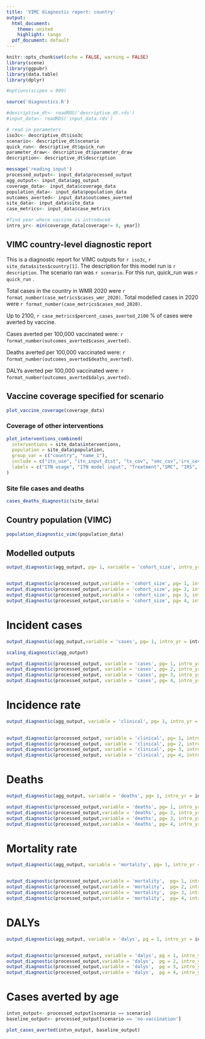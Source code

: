 ```yaml
---
title: 'VIMC diagnostic report: country'
output:
  html_document: 
    theme: united
    highlight: tango
  pdf_document: default
---
```


```r
knitr::opts_chunk$set(echo = FALSE, warning = FALSE)
library(scene)
library(ggpubr)
library(data.table)
library(dplyr)

#options(scipen = 999)

source('diagnostics.R')

#descriptive_dt<- readRDS('descriptive_dt.rds')
#input_data<- readRDS('input_data.rds')

# read in parameters
iso3c<- descriptive_dt$iso3c
scenario<- descriptive_dt$scenario
quick_run<- descriptive_dt$quick_run
parameter_draw<- descriptive_dt$parameter_draw
description<- descriptive_dt$description

message('reading input')
processed_output<- input_data$processed_output
agg_output<- input_data$agg_output
coverage_data<- input_data$coverage_data
population_data<- input_data$population_data
outcomes_averted<- input_data$outcomes_averted
site_data<- input_data$site_data
case_metrics<- input_data$case_metrics

#find year where vaccine is introduced
intro_yr<- min(coverage_data[coverage!= 0, year])
```

## VIMC country-level diagnostic report


This is a diagnostic report for VIMC outputs for `r iso3c`, `r site_data$sites$country[1]`. 
The description for this model run is `r description`. The scenario ran was `r scenario`. For this run, quick_run was `r quick_run` .

Total cases in the country in WMR 2020 were `r format_number(case_metrics$cases_wmr_2020)`.
Total modelled cases in 2020 were `r format_number(case_metrics$cases_mod_2020)`.

Up to 2100, `r case_metrics$percent_cases_averted_2100` % of cases were averted by vaccine.
 
Cases averted per 100,000 vaccinated were: `r format_number(outcomes_averted$cases_averted)`.

Deaths averted per 100,000 vaccinated were: `r format_number(outcomes_averted$deaths_averted)`.

DALYs averted per 100,000 vaccinated were: `r format_number(outcomes_averted$dalys_averted)`.



## Vaccine coverage specified for scenario
```r

plot_vaccine_coverage(coverage_data)


```

### Coverage of other interventions 
```r
plot_interventions_combined(
  interventions = site_data$interventions,
  population = site_data$population,
  group_var = c("country", "name_1"),
  include = c("itn_use", "itn_input_dist", "tx_cov", "smc_cov",'irs_cov', "pmc_cov", "rtss_cov"),
  labels = c("ITN usage", "ITN model input", "Treatment","SMC", "IRS", "PMC", "RTSS")
)


```


### Site file cases and deaths
```r

cases_deaths_diagnostic(site_data)


```


## Country population (VIMC)
```r

population_diagnostic_vimc(population_data)


```

## Modelled outputs

```r
output_diagnostic(agg_output, pg= 1, variable = 'cohort_size', intro_yr = intro_yr, summary = T)


output_diagnostic(processed_output,variable = 'cohort_size', pg= 1, intro_yr = intro_yr)
output_diagnostic(processed_output,variable = 'cohort_size', pg= 2, intro_yr = intro_yr)
output_diagnostic(processed_output,variable = 'cohort_size', pg= 3, intro_yr = intro_yr)
output_diagnostic(processed_output,variable = 'cohort_size', pg= 4, intro_yr = intro_yr)


```

# Incident cases
```r
output_diagnostic(agg_output,variable = 'cases', pg= 1, intro_yr = intro_yr, summary = T)

scaling_diagnostic(agg_output)

output_diagnostic(processed_output, variable = 'cases', pg= 1, intro_yr = intro_yr)
output_diagnostic(processed_output, variable = 'cases', pg= 2, intro_yr = intro_yr)
output_diagnostic(processed_output, variable = 'cases', pg= 3, intro_yr = intro_yr)
output_diagnostic(processed_output, variable = 'cases', pg= 4, intro_yr = intro_yr)


```

#   Incidence rate 
```r
output_diagnostic(agg_output, variable = 'clinical', pg= 1, intro_yr = intro_yr, summary = T)

  
output_diagnostic(processed_output, variable = 'clinical', pg= 1, intro_yr = intro_yr)
output_diagnostic(processed_output, variable = 'clinical', pg= 2, intro_yr = intro_yr)
output_diagnostic(processed_output, variable = 'clinical', pg= 3, intro_yr = intro_yr)
output_diagnostic(processed_output, variable = 'clinical', pg= 4, intro_yr = intro_yr)

```

# Deaths

```r
output_diagnostic(agg_output, variable = 'deaths', pg= 1, intro_yr = intro_yr, summary = T)

output_diagnostic(processed_output,variable = 'deaths', pg= 1, intro_yr = intro_yr)
output_diagnostic(processed_output,variable = 'deaths', pg= 2, intro_yr = intro_yr)
output_diagnostic(processed_output,variable = 'deaths', pg= 3, intro_yr = intro_yr)
output_diagnostic(processed_output,variable = 'deaths', pg= 4, intro_yr = intro_yr)

```

# Mortality rate 
```r
output_diagnostic(agg_output, variable = 'mortality', pg= 1, intro_yr = intro_yr, summary = T)


output_diagnostic(processed_output,variable = 'mortality',  pg= 1, intro_yr = intro_yr)
output_diagnostic(processed_output,variable = 'mortality',  pg= 2, intro_yr = intro_yr)
output_diagnostic(processed_output,variable = 'mortality',  pg= 3, intro_yr = intro_yr)
output_diagnostic(processed_output,variable = 'mortality',  pg= 4, intro_yr = intro_yr)

```

# DALYs
```r
output_diagnostic(agg_output, variable = 'dalys', pg = 1, intro_yr = intro_yr, summary = T)


output_diagnostic(processed_output, variable = 'dalys', pg = 1, intro_yr = intro_yr)
output_diagnostic(processed_output,variable = 'dalys',  pg = 2, intro_yr = intro_yr)
output_diagnostic(processed_output,variable = 'dalys',  pg = 3, intro_yr = intro_yr)
output_diagnostic(processed_output,variable = 'dalys',  pg = 4, intro_yr = intro_yr)

```


# Cases averted by age

```r
intvn_output<- processed_output[scenario == scenario]
baseline_output<- processed_output[scenario == 'no-vaccination']

plot_cases_averted(intvn_output, baseline_output)

```

